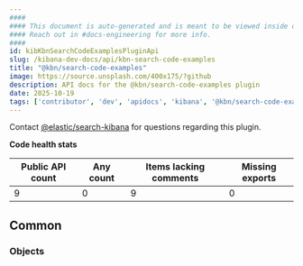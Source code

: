 ```yaml
---
####
#### This document is auto-generated and is meant to be viewed inside our experimental, new docs system.
#### Reach out in #docs-engineering for more info.
####
id: kibKbnSearchCodeExamplesPluginApi
slug: /kibana-dev-docs/api/kbn-search-code-examples
title: "@kbn/search-code-examples"
image: https://source.unsplash.com/400x175/?github
description: API docs for the @kbn/search-code-examples plugin
date: 2025-10-19
tags: ['contributor', 'dev', 'apidocs', 'kibana', '@kbn/search-code-examples']
---
```




Contact [@elastic/search-kibana](https://github.com/orgs/elastic/teams/search-kibana) for questions regarding this plugin.

**Code health stats**

| Public API count  | Any count | Items lacking comments | Missing exports |
|-------------------|-----------|------------------------|-----------------|
| 9 | 0 | 9 | 0 |

## Common

### Objects
<DocDefinitionList data={kbnSearchCodeExamplesObj.common.objects}/>

